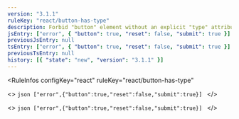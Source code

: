 ```yaml
---
version: "3.1.1"
ruleKey: "react/button-has-type"
description: Forbid "button" element without an explicit "type" attribute
jsEntry: ["error", { "button": true, "reset": false, "submit": true }]
previousJsEntry: null
tsEntry: ["error", { "button": true, "reset": false, "submit": true }]
previousTsEntry: null
history: [{ "state": "new", "version": "3.1.1" }]
---
```


<RuleInfos 
  configKey="react" 
  ruleKey="react/button-has-type" 
>
  <>
    ```json
    ["error",{"button":true,"reset":false,"submit":true}]
    ```
  </>

  <>
    ```json
    ["error",{"button":true,"reset":false,"submit":true}]
    ```
  </>
</RuleInfos>
